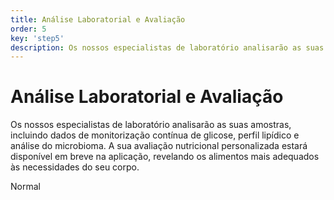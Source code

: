 ```yaml
---
title: Análise Laboratorial e Avaliação
order: 5
key: 'step5'
description: Os nossos especialistas de laboratório analisarão as suas amostras, incluindo dados de monitorização contínua de glicose, perfil lipídico e análise do microbioma. A sua avaliação nutricional personalizada estará disponível em breve na aplicação, revelando os alimentos mais adequados às necessidades do seu corpo.
---
```


# Análise Laboratorial e Avaliação

Os nossos especialistas de laboratório analisarão as suas amostras, incluindo dados de monitorização contínua de glicose, perfil lipídico e análise do microbioma. A sua avaliação nutricional personalizada estará disponível em breve na aplicação, revelando os alimentos mais adequados às necessidades do seu corpo.

<userStyle>Normal</userStyle>
